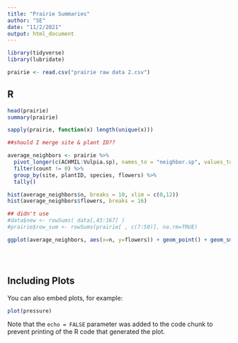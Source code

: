 ```yaml
---
title: "Prairie Summaries"
author: "SE"
date: "11/2/2021"
output: html_document
---
```


```r
library(tidyverse)
library(lubridate)

prairie <- read.csv("prairie raw data 2.csv")

```

## R 


```r
head(prairie)
summary(prairie)

sapply(prairie, function(x) length(unique(x)))

##should I merge site & plant ID??

average_neighbors <- prairie %>%
  pivot_longer(c(ACHMIL:Vulpia.sp), names_to = "neighbor.sp", values_to = "count") %>%
  filter(count != 0) %>%
  group_by(site, plantID, species, flowers) %>%
  tally()

hist(average_neighbors$n, breaks = 10, xlim = c(0,12))
hist(average_neighbors$flowers, breaks = 16)

## didn't use
#data$new <- rowSums( data[,43:167] )
#prairie$row_sum <- rowSums(prairie[ , c(7:50)], na.rm=TRUE)

ggplot(average_neighbors, aes(x=n, y=flowers)) + geom_point() + geom_smooth() + labs(x="# of neighbors", y="# of flowers response")


  
```

## Including Plots

You can also embed plots, for example:

```r
plot(pressure)
```

Note that the `echo = FALSE` parameter was added to the code chunk to prevent printing of the R code that generated the plot.
